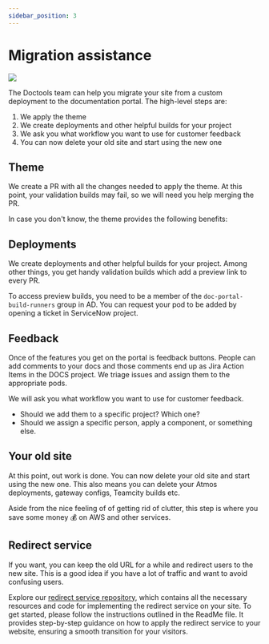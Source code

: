```yaml
---
sidebar_position: 3
---
```


# Migration assistance

![](./img/undraw_moving.svg)

The Doctools team can help you migrate your site from a custom deployment to the
documentation portal. The high-level steps are:

1. We apply the theme
1. We create deployments and other helpful builds for your project
1. We ask you what workflow you want to use for customer feedback
1. You can now delete your old site and start using the new one

## Theme

We create a PR with all the changes needed to apply the theme. At this point,
your validation builds may fail, so we will need you help merging the PR.

In case you don't know, the theme provides the following benefits:


<Benefits />

## Deployments

We create deployments and other helpful builds for your project. Among other
things, you get handy validation builds which add a preview link to every PR.

To access preview builds, you need to be a member of the
`doc-portal-build-runners` group in AD. You can request your pod to be added by
opening a ticket in ServiceNow project.

## Feedback

Once of the features you get on the portal is feedback buttons. People can add
comments to your docs and those comments end up as Jira Action Items in the DOCS
project. We triage issues and assign them to the appropriate pods.

We will ask you what workflow you want to use for customer feedback.

- Should we add them to a specific project? Which one?
- Should we assign a specific person, apply a component, or something else.

## Your old site

At this point, out work is done. You can now delete your old site and start
using the new one. This also means you can delete your Atmos deployments,
gateway configs, Teamcity builds etc.

Aside from the nice feeling of of getting rid of clutter, this step is where you
save some money 💰 on AWS and other services.

## Redirect service

If you want, you can keep the old URL for a while and redirect users to the new
site. This is a good idea if you have a lot of traffic and want to avoid
confusing users.

Explore our
[redirect service repository](https://stash.guidewire.com/projects/DOCTOOLS/repos/redirect-server/browse),
which contains all the necessary resources and code for implementing the
redirect service on your site. To get started, please follow the instructions
outlined in the ReadMe file. It provides step-by-step guidance on how to apply
the redirect service to your website, ensuring a smooth transition for your
visitors.
